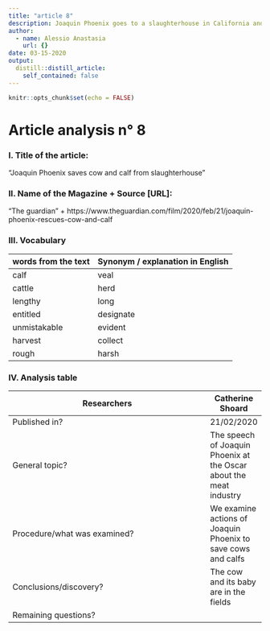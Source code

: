 ```yaml
---
title: "article 8"
description: Joaquin Phoenix goes to a slaughterhouse in California and saves a cow and its baby
author:
  - name: Alessio Anastasia
    url: {}
date: 03-15-2020
output:
  distill::distill_article:
    self_contained: false
---
```


```r
knitr::opts_chunk$set(echo = FALSE)
```
# Article analysis n° 8 

### I. Title of the article: 

"Joaquin Phoenix saves cow and calf from slaughterhouse"

### II. Name of the Magazine + Source [URL]:

"The guardian" + https://www.theguardian.com/film/2020/feb/21/joaquin-phoenix-rescues-cow-and-calf

### III. Vocabulary

| words from the text | Synonym / explanation in   English |
| ------------------- | ---------------------------------- |
|       calf         |          veal                      |
|      cattle    |                 herd                |
|        lengthy      |          long                 |
|          entitled   |            designate                   |
|       unmistakable       |           evident               |
|          harvest       |             collect                   |
|       rough      |          harsh              |

### IV. Analysis table

| Researchers                    |   Catherine Shoard  |
|--------------------------------|-------|
| Published in?                  |   21/02/2020  |
| General topic?                 |   The speech of Joaquin Phoenix at the Oscar about the meat industry    |
| Procedure/what   was examined? |  We examine actions of Joaquin Phoenix to save cows and calfs   |
| Conclusions/discovery?         |    The cow and its baby are in the fields    |
| Remaining questions?           |     |



